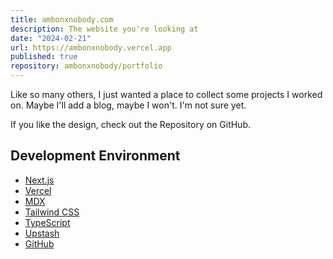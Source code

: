---
title: ambonxnobody.com
description: The website you're looking at
date: "2024-02-21"
url: https://ambonxnobody.vercel.app
published: true
repository: ambonxnobody/portfolio
---


Like so many others, I just wanted a place to collect some projects I worked on. Maybe I'll add a blog, maybe I won't. I'm not sure yet.

If you like the design, check out the Repository on GitHub.

## Development Environment

- [Next.js](https://nextjs.org/)
- [Vercel](https://vercel.com/)
- [MDX](https://mdxjs.com/)
- [Tailwind CSS](https://tailwindcss.com/)
- [TypeScript](https://www.typescriptlang.org/)
- [Upstash](https://upstash.com/)
- [GitHub](https://github.com/)

